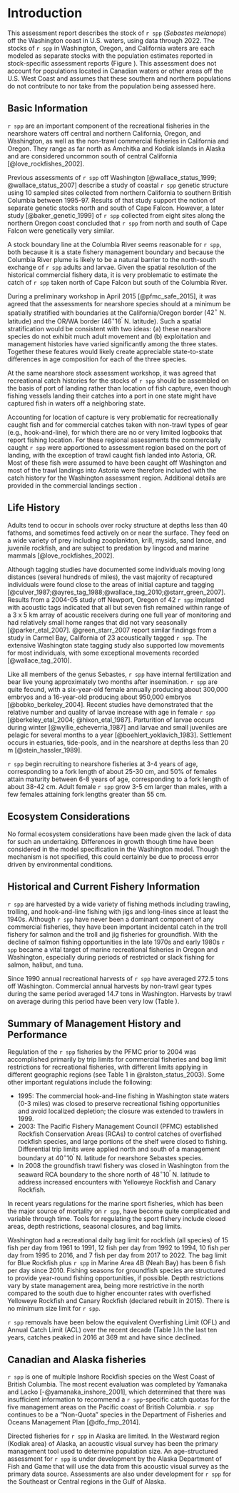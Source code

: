 # Introduction

This assessment report describes the stock of `r spp` (*Sebastes melanops*) off the Washington coast in U.S. waters, using data through 2022. The stocks of `r spp` in Washington, Oregon, and California waters are each modeled as separate stocks with the population estimates reported in stock-specific assessment reports (Figure \ref{fig:map}). This assessment does not account for populations located in Canadian waters or other areas off the U.S. West Coast and assumes that these southern and northern populations do not contribute to nor take from the population being assessed here. 

## Basic Information

`r spp` are an important component of the recreational fisheries in the nearshore waters off central and northern California, Oregon, and Washington, as well as the non-trawl commercial fisheries in California and Oregon. They range as far north as Amchitka and Kodiak islands in Alaska and are considered uncommon south of central California [@love_rockfishes_2002].  

Previous assessments of `r spp` off Washington [@wallace_status_1999; @wallace_status_2007] describe a study of coastal `r spp` genetic structure using 10 sampled sites collected from northern California to southern British Columbia between 1995-97.  Results of that study support the notion of separate genetic stocks north and south of Cape Falcon.  However, a later study [@baker_genetic_1999] of `r spp` collected from eight sites along the northern Oregon coast concluded that `r spp` from north and south of Cape Falcon were genetically very similar.

A stock boundary line at the Columbia River seems reasonable for `r spp`, both because it is a state fishery management boundary and because the Columbia River plume is likely to be a natural barrier to the north-south exchange of `r spp` adults and larvae. Given the spatial resolution of the historical commercial fishery data, it is very problematic to estimate the catch of `r spp` taken north of Cape Falcon but south of the Columbia River.

During a preliminary workshop in April 2015 [@pfmc_safe_2015], it was agreed that the assessments for nearshore species should at a minimum be spatially stratified with boundaries at the California/Oregon border ($42^\circ$ N. latitude) and the OR/WA border ($46^\circ 16^\prime$ N. latitude).  Such a spatial stratification would be consistent with two ideas: (a) these nearshore species do not exhibit much adult movement and (b) exploitation and management histories have varied significantly among the three states.  Together these features would likely create appreciable state-to-state differences in age composition for each of the three species.  

At the same nearshore stock assessment workshop, it was agreed that recreational catch histories for the stocks of `r spp` should be assembled on the basis of port of landing rather than location of fish capture, even though fishing vessels landing their catches into a port in one state might have captured fish in waters off a neighboring state.

Accounting for location of capture is very problematic for recreationally caught fish and for commercial catches taken with non-trawl types of gear (e.g., hook-and-line), for which there are no or very limited logbooks that report fishing location.  For these regional assessments the commercially caught `r spp` were apportioned to assessment region based on the port of landing, with the exception of trawl caught fish landed into Astoria, OR.  Most of these fish were assumed to have been caught off Washington and most of the trawl landings into Astoria were therefore included with the catch history for the Washington assessment region.  Additional details are provided in the commercial landings section \ref{com-landings}.

## Life History

Adults tend to occur in schools over rocky structure at depths less than 40 fathoms, and sometimes feed actively on or near the surface.  They feed on a wide variety of prey including zooplankton, krill, mysids, sand lance, and juvenile rockfish, and are subject to predation by lingcod and marine mammals [@love_rockfishes_2002]. 

Although tagging studies have documented some individuals moving long distances (several hundreds of miles), the vast majority of recaptured individuals were found close to the areas of initial capture and tagging [@culver_1987;@ayres_tag_1988;@wallace_tag_2010;@starr_green_2007].  Results from a 2004-05 study off Newport, Oregon of 42 `r spp` implanted with acoustic tags indicated that all but seven fish remained within range of a 3 x 5 km array of acoustic receivers during one full year of monitoring and had relatively small home ranges that did not vary seasonally [@parker_etal_2007].  @green_starr_2007 report similar findings from a study in Carmel Bay, California of 23 acoustically tagged `r spp`. The extensive Washington state tagging study also supported low movements for most individuals, with some exceptional movements recorded [@wallace_tag_2010].

Like all members of the genus Sebastes, `r spp` have internal fertilization and bear live young approximately two months after insemination. `r spp` are quite fecund, with a six-year-old female annually producing about 300,000 embryos and a 16-year-old producing about 950,000 embryos [@bobko_berkeley_2004].  Recent studies have demonstrated that the relative number and quality of larvae increase with age in female `r spp` [@berkeley_etal_2004; @hixon_etal_1987]. Parturition of larvae occurs during winter [@wyllie_echeverria_1987] and larvae and small juveniles are pelagic for several months to a year [@boehlert_yoklavich_1983].  Settlement occurs in estuaries, tide-pools, and in the nearshore at depths less than 20 m [@stein_hassler_1989].  

`r spp` begin recruiting to nearshore fisheries at 3-4 years of age, corresponding to a fork length of about 25-30 cm, and 50% of females attain maturity between 6-8 years of age, corresponding to a fork length of about 38-42 cm.  Adult female `r spp` grow 3-5 cm larger than males, with a few females attaining fork lengths greater than 55 cm.

## Ecosystem Considerations

No formal ecosystem considerations have been made given the lack of data for such an undertaking. Differences in growth though time have been considered in the model specification in the Washington model. Though the mechanism is not specified, this could certainly be due to process error driven by environmental conditions.

## Historical and Current Fishery Information

`r spp` are harvested by a wide variety of fishing methods including trawling, trolling, and hook-and-line fishing with jigs and long-lines since at least the 1940s.  Although `r spp` have never been a dominant component of any commercial fisheries, they have been important incidental catch in the troll fishery for salmon and the troll and jig fisheries for groundfish.  With the decline of salmon fishing opportunities in the late 1970s and early 1980s `r spp` became a vital target of marine recreational fisheries in Oregon and Washington, especially during periods of restricted or slack fishing for salmon, halibut, and tuna.  

Since 1990 annual recreational harvests of `r spp` have averaged 272.5 tons off Washington. Commercial annual harvests by non-trawl gear types during the same period averaged 14.7 tons in Washington. Harvests by trawl on average during this period have been very low (Table \ref{tab:total_removals}).


## Summary of Management History and Performance

Regulation of the `r spp` fisheries by the PFMC prior to 2004 was accomplished primarily by trip limits for commercial fisheries and bag limit restrictions for recreational fisheries, with different limits applying in different geographic regions (see Table 1 in @ralston_status_2003).  Some other important regulations include the following:

* 1995: The commercial hook-and-line fishing in Washington state waters (0-3 miles) was closed to preserve recreational fishing opportunities and avoid localized depletion; the closure was extended to trawlers in 1999.  
* 2003: The Pacific Fishery Management Council (PFMC) established Rockfish Conservation Areas (RCAs) to control catches of overfished rockfish species, and large portions of the shelf were closed to fishing. Differential trip limits were applied north and south of a management boundary at $40^\circ 10^\prime$ N. latitude for nearshore Sebastes species. 
* In 2008 the groundfish trawl fishery was closed in Washington from the seaward RCA boundary to the shore north of $48^\circ 10^\prime$ N. latitude to address increased encounters with Yelloweye Rockfish and Canary Rockfish.

In recent years regulations for the marine sport fisheries, which has been the major source of mortality on `r spp`, have become quite complicated and variable through time.  Tools for regulating the sport fishery include closed areas, depth restrictions, seasonal closures, and bag limits.

Washington had a recreational daily bag limit for rockfish (all species) of 15 fish per day from 1961 to 1991, 12 fish per day from 1992 to 1994,  10 fish per day from 1995 to 2016, and 7 fish per day from 2017 to 2022.  The bag limit for Blue Rockfish plus `r spp` in Marine Area 4B (Neah Bay) has been 6 fish per day since 2010.  Fishing seasons for groundfish species are structured to provide year-round fishing opportunities, if possible.  Depth restrictions vary by state management area, being more restrictive in the north compared to the south due to higher encounter rates with overfished Yelloweye Rockfish and Canary Rockfish (declared rebuilt in 2015).  There is no minimum size limit for `r spp`.

`r spp` removals have been below the equivalent Overfishing Limit (OFL) and Annual Catch Limit (ACL) over the recent decade (Table \ref{tab:manage}).In the last ten years, catches peaked in 2016 at 369 mt and have since declined.

## Canadian and Alaska fisheries
`r spp` is one of multiple Inshore Rockfish species on the West Coast of British Columbia. The most recent evaluation was completed by Yamanaka and Lacko [-@yamanaka_inshore_2001], which determined that there was insufficient information to recommend a `r spp`-specific catch quotas for the five management areas on the Pacific coast of British Columbia. `r spp` continues to be a "Non-Quota" species in the Department of Fisheries and Oceans Management Plan [@dfo_fmp_2014]. 

Directed fisheries for `r spp` in Alaska are limited. In the Westward region (Kodiak area) of Alaska, an acoustic visual survey has been the primary management tool used to determine population size. An age-structured assessment for `r spp` is under development by the Alaska Department of Fish and Game that will use the data from this acoustic visual survey as the primary data source. Assessments are also under development for `r spp` for the Southeast or Central regions in the Gulf of Alaska. 
